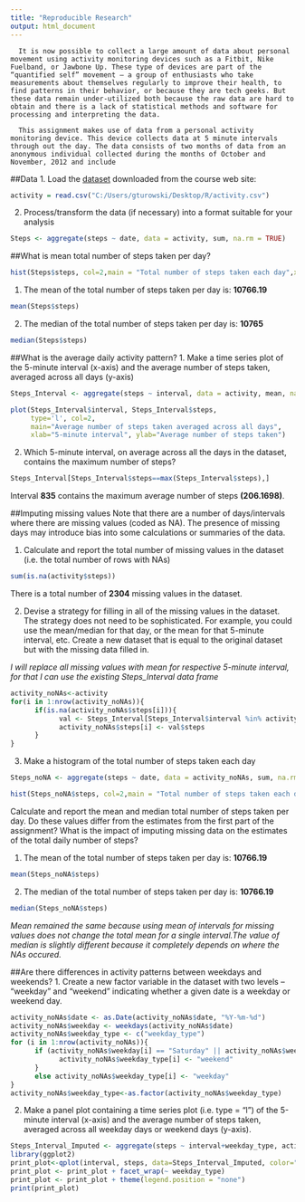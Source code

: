 ```yaml
---
title: "Reproducible Research"
output: html_document
---
```


      It is now possible to collect a large amount of data about personal movement using activity monitoring devices such as a Fitbit, Nike Fuelband, or Jawbone Up. These type of devices are part of the “quantified self” movement – a group of enthusiasts who take measurements about themselves regularly to improve their health, to find patterns in their behavior, or because they are tech geeks. But these data remain under-utilized both because the raw data are hard to obtain and there is a lack of statistical methods and software for processing and interpreting the data.

      This assignment makes use of data from a personal activity monitoring device. This device collects data at 5 minute intervals through out the day. The data consists of two months of data from an anonymous individual collected during the months of October and November, 2012 and include 

##Data
1. Load the [dataset](https://d396qusza40orc.cloudfront.net/repdata%2Fdata%2Factivity.zip) downloaded from the course web site:
```r
activity = read.csv("C:/Users/gturowski/Desktop/R/activity.csv")
```
2. Process/transform the data (if necessary) into a format suitable for your analysis
```r
Steps <- aggregate(steps ~ date, data = activity, sum, na.rm = TRUE)
```
##What is mean total number of steps taken per day?
```r
hist(Steps$steps, col=2,main = "Total number of steps taken each day",xlab="Total number of steps per day")
```

1. The mean of the total number of steps taken per day is: **10766.19**
```r
mean(Steps$steps)
```
2. The median of the total number of steps taken per day is: **10765**
```r
median(Steps$steps)
```
##What is the average daily activity pattern?
1. Make a time series plot of the 5-minute interval (x-axis) and the average number of steps taken, averaged across all days (y-axis)
```r
Steps_Interval <- aggregate(steps ~ interval, data = activity, mean, na.rm = TRUE)
```
```r
plot(Steps_Interval$interval, Steps_Interval$steps, 
     type='l', col=2, 
     main="Average number of steps taken averaged across all days", 
     xlab="5-minute interval", ylab="Average number of steps taken")
```

2. Which 5-minute interval, on average across all the days in the dataset, contains the maximum number of steps?
```r
Steps_Interval[Steps_Interval$steps==max(Steps_Interval$steps),]
```
Interval **835** contains the maximum average number of steps **(206.1698)**.

##Imputing missing values
Note that there are a number of days/intervals where there are missing values (coded as NA). The presence of missing days may introduce bias into some calculations or summaries of the data.

1. Calculate and report the total number of missing values in the dataset (i.e. the total number of rows with NAs)
```r
sum(is.na(activity$steps))
```
There is a total number of **2304** missing values in the dataset.

2. Devise a strategy for filling in all of the missing values in the dataset. The strategy does not need to be sophisticated. For example, you could use the mean/median for that day, or the mean for that 5-minute interval, etc. Create a new dataset that is equal to the original dataset but with the missing data filled in.

*I will replace all missing values with mean for respective 5-minute interval, for that I can use the existing Steps_Interval data frame*

```r
activity_noNAs<-activity
for(i in 1:nrow(activity_noNAs)){
      if(is.na(activity_noNAs$steps[i])){
            val <- Steps_Interval[Steps_Interval$interval %in% activity_noNAs$interval[i],]
            activity_noNAs$steps[i] <- val$steps
      }
}
```

3. Make a histogram of the total number of steps taken each day

```r
Steps_noNA <- aggregate(steps ~ date, data = activity_noNAs, sum, na.rm = TRUE)
```

```r
hist(Steps_noNA$steps, col=2,main = "Total number of steps taken each day (imputed)",xlab="Total number of steps per day")
```
Calculate and report the mean and median total number of steps taken per day. Do these values differ from the estimates from the first part of the assignment? What is the impact of imputing missing data on the estimates of the total daily number of steps?

1. The mean of the total number of steps taken per day is: **10766.19**
```r
mean(Steps_noNA$steps)
```
2. The median of the total number of steps taken per day is: **10766.19**
```r
median(Steps_noNA$steps)
```

*Mean remained the same because using mean of intervals for missing values does not change the total mean for a single interval.The value of median is slightly different because it completely depends on where the NAs occured.*

##Are there differences in activity patterns between weekdays and weekends?
1. Create a new factor variable in the dataset with two levels – “weekday” and “weekend” indicating whether a given date is a weekday or weekend day.

```r
activity_noNAs$date <- as.Date(activity_noNAs$date, "%Y-%m-%d")
activity_noNAs$weekday <- weekdays(activity_noNAs$date)
activity_noNAs$weekday_type <- c("weekday_type")
for (i in 1:nrow(activity_noNAs)){
      if (activity_noNAs$weekday[i] == "Saturday" || activity_noNAs$weekday[i] == "Sunday"){
            activity_noNAs$weekday_type[i] <- "weekend"
      }
      else activity_noNAs$weekday_type[i] <- "weekday"
}
activity_noNAs$weekday_type<-as.factor(activity_noNAs$weekday_type)
```


2. Make a panel plot containing a time series plot (i.e. type = "l") of the 5-minute interval (x-axis) and the average number of steps taken, averaged across all weekday days or weekend days (y-axis).

```r
Steps_Interval_Imputed <- aggregate(steps ~ interval+weekday_type, activity_noNAs, mean)
library(ggplot2)
print_plot<-qplot(interval, steps, data=Steps_Interval_Imputed, color="red",geom=c("line"), xlab="5-min interval", ylab="Average number of steps taken", main="Average number of steps taken averaged across day types") 
print_plot <- print_plot + facet_wrap(~ weekday_type)
print_plot <- print_plot + theme(legend.position = "none")
print(print_plot)
```










